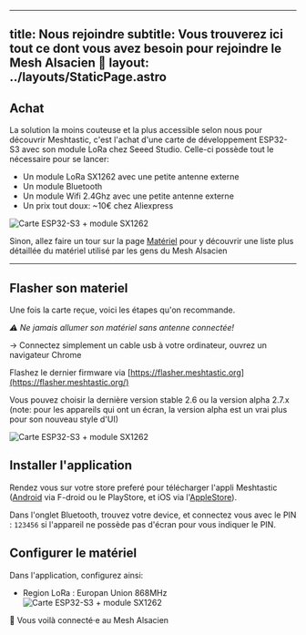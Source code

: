 
---
title: Nous rejoindre
subtitle: Vous trouverez ici tout ce dont vous avez besoin pour rejoindre le Mesh Alsacien 🥨
layout: ../layouts/StaticPage.astro
---

## Achat

La solution la moins couteuse et la plus accessible selon nous pour découvrir Meshtastic, c'est l'achat d'une carte de développement ESP32-S3 avec son module LoRa chez Seeed Studio.
Celle-ci possède tout le nécessaire pour se lancer:
- Un module LoRa SX1262 avec une petite antenne externe
- Un module Bluetooth
- Un module Wifi 2.4Ghz avec une petite antenne externe
- Un prix tout doux: ~10€ chez Aliexpress

![Carte ESP32-S3 + module SX1262](../assets/content-images/seed-xio.webp)

Sinon, allez faire un tour sur la page [Matériel](/equipment) pour y découvrir une liste plus détaillée du matériel utilisé par les gens du Mesh Alsacien

---

## Flasher son materiel

Une fois la carte reçue, voici les étapes qu'on recommande.

<em>⚠️ Ne jamais allumer son matériel sans antenne connectée!</em>

-> Connectez simplement un cable usb à votre ordinateur, ouvrez un navigateur Chrome

Flashez le dernier firmware via [https://flasher.meshtastic.org](https://flasher.meshtastic.org/)

Vous pouvez choisir la dernière version stable 2.6 ou la version alpha 2.7.x (note: pour les appareils qui ont un écran, la version alpha est un vrai plus pour son nouveau style d'UI) 

![Carte ESP32-S3 + module SX1262](../assets/content-images/meshtastic-flash.webp)



## Installer l'application

Rendez vous sur votre store preferé pour télécharger l'appli Meshtastic ([Android](https://meshtastic.org/docs/software/android/installation/) via F-droid ou le PlayStore, et iOS via l'[AppleStore](https://meshtastic.org/docs/software/apple/installation/)).

Dans l'onglet Bluetooth, trouvez votre device, et connectez vous avec le PIN : ``123456`` si l'appareil ne possède pas d'écran pour vous indiquer le PIN.


## Configurer le matériel

Dans l'application, configurez ainsi:

- Region LoRa : Europan Union 868MHz
![Carte ESP32-S3 + module SX1262](../assets/images/config.webp)



<div class="text-center py-4 lg:px-4">
  <div class="p-2 bg-mesh items-center leading-none text-white lg:rounded-full flex lg:inline-flex" role="alert">
    <span class="flex rounded-full  uppercase px-2 py-1 text-xs font-bold mr-3">📌</span>
    <span class="font-semibold mr-2 text-left flex-auto">Vous voilà connecté·e au Mesh Alsacien</span>
  </div>
</div>